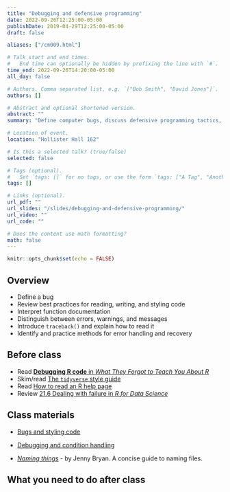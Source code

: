 ```yaml
---
title: "Debugging and defensive programming"
date: 2022-09-26T12:25:00-05:00
publishDate: 2019-04-29T12:25:00-05:00
draft: false

aliases: ["/cm009.html"]

# Talk start and end times.
#   End time can optionally be hidden by prefixing the line with `#`.
time_end: 2022-09-26T14:20:00-05:00
all_day: false

# Authors. Comma separated list, e.g. `["Bob Smith", "David Jones"]`.
authors: []

# Abstract and optional shortened version.
abstract: ""
summary: "Define computer bugs, discuss defensive programming tactics, and practice troubleshooting scripts."

# Location of event.
location: "Hollister Hall 162"

# Is this a selected talk? (true/false)
selected: false

# Tags (optional).
#   Set `tags: []` for no tags, or use the form `tags: ["A Tag", "Another Tag"]` for one or more tags.
tags: []

# Links (optional).
url_pdf: ""
url_slides: "/slides/debugging-and-defensive-programming/"
url_video: ""
url_code: ""

# Does the content use math formatting?
math: false
---
```


```r
knitr::opts_chunk$set(echo = FALSE)
```

## Overview

* Define a bug
* Review best practices for reading, writing, and styling code
* Interpret function documentation
* Distinguish between errors, warnings, and messages
* Introduce `traceback()` and explain how to read it
* Identify and practice methods for error handling and recovery

## Before class

* Read [**Debugging R code** in *What They Forgot to Teach You About R*](https://rstats.wtf/debugging-r-code.html)
* Skim/read [The `tidyverse` style guide](http://style.tidyverse.org/)
* Read [How to read an R help page](http://socviz.co/appendix.html#how-to-read-an-r-help-page)
* Review [21.6 Dealing with failure in *R for Data Science*](http://r4ds.had.co.nz/iteration.html#dealing-with-failure)

## Class materials

* [Bugs and styling code](/notes/style-guide/)
* [Debugging and condition handling](/notes/condition-handling/)

* [*Naming things*](http://www2.stat.duke.edu/~rcs46/lectures_2015/01-markdown-git/slides/naming-slides/naming-slides.pdf) - by Jenny Bryan. A concise guide to naming files.

## What you need to do after class
